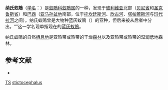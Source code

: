 {{Speciesbox
| name = 纳氏蚁鵙
| image = Thamnophilus stictocephalus - Natterer's slaty-antshrike (male).jpg
| status = LC | status_system = IUCN3.1
| genus = Thamnophilus
| species = stictocephalus
| authority = {{link-en|奥古斯特·冯·佩尔策恩|August von Pelzeln|Pelzeln}}, 1869
| synonyms = }}
'''纳氏蚁鵙'''（[[学名|学名]]：{{lang|la|''Thamnophilus stictocephalus''}}）是[[蚁鵙科|蚁鵙科]][[蚁鵙属|蚁鵙属]]的一种，发现于[[玻利维亚|玻利维亚]]北部（[[贝尼省|贝尼省]]和[[圣克鲁斯省_(玻利维亚)|圣克鲁斯省]]）和[[巴西|巴西]]（[[亚马孙盆地|亚马孙盆地]]南部，位于[[托坎廷斯河|托坎廷斯河]]、[[欣古河|欣古河]]、[[塔帕若斯河|塔帕若斯河]]与[[玛代拉河|玛代拉河]]之间）。纳氏蚁鵙曾是大物种蓝灰蚁鵙（{{lang|la|''T. punctatus''}}）的亚种，但后来被从后者中分出，“{{lang|la|''T. punctatus''}}”这一学名现单指现在的[[蓝灰蚁鵙|蓝灰蚁鵙]]。

纳氏蚁鵙的自然[[栖息地|栖息地]]是亚热带或热带的干燥[[森林|森林]]以及亚热带或热带的湿润低地森林。

== 参考文献 ==
* {{IUCN2010
|assessors=BirdLife International
|year=2009
|id=150892
|title=Thamnophilus stictocephalus
|version=3.1
|downloaded= 2010-10-01
}}
{{Taxonbar|from=Q1076020}}

[[Category:IUCN红色名录无危物种|TS]]
[[Category:蚁鵙属|stictocephalus]]